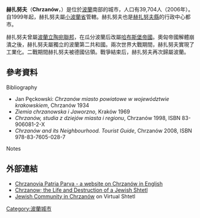 {{Infobox settlement
| name = Chrzanów
| image_skyline = Chrzanow odstr koscielca.jpg
| image_caption = ''Chrzanów seen from Kościelec''
| image_flag = POL Chrzanów flag 1.svg
| image_shield = POL Chrzanów COA.svg
| pushpin_map = Poland
| pushpin_label_position = bottom
| coordinates_region = PL
| subdivision_type = 國家
| subdivision_name = {{POL}}
| subdivision_type1 = [[波蘭行政區劃|省]]
| subdivision_name1 = [[Lesser_Poland_Voivodeship|Lesser Poland]]
| subdivision_type2 = [[Powiat|County]]
| subdivision_name2 = [[Chrzanów_County|Chrzanów County]]
| subdivision_type3 = [[Gmina|Gmina]]
| subdivision_name3 = [[Gmina_Chrzanów,_Lesser_Poland_Voivodeship|Gmina Chrzanów]]
| leader_title = 市長
| leader_name = Ryszard Kosowski
| elevation_m = 280
| area_total_km2 = 38.31
| population_as_of = 2006
| population_total = 39797
| population_density_km2 = auto
| timezone = [[Central_European_Time|CET]]
| utc_offset = +1
| timezone_DST = [[Central_European_Summer_Time|CEST]]
| utc_offset_DST = +2
| latd = 50
| latm = 8
| lats =
| latNS = N
| longd = 19
| longm = 24
| longs =
| longEW = E
| postal_code_type = Postal code
| postal_code = 32-500 to 32-503
| blank_name = [[Polish_car_number_plates|Car plates]]
| blank_info = KCH
| website = http://www.chrzanow.pl }}

'''赫扎努夫'''（'''Chrzanów'''，{{IPAc-pl|AUD|Pl-Chrzanów.ogg|'|h|sz|a|n|u|f}}）是位於[[波蘭|波蘭]]南部的城市，人口有39,704人（2006年）。自1999年起，赫扎努夫屬[[小波蘭省|小波蘭省]]管轄。赫扎努夫也是[[赫扎努夫縣|赫扎努夫縣]]的行政中心都市。

赫扎努夫曾屬[[波蘭立陶宛聯邦|波蘭立陶宛聯邦]]，在瓜分波蘭后改屬[[哈布斯堡帝國|哈布斯堡帝國]]。奧匈帝國解體崩潰之後，赫扎努夫屬獨立的波蘭第二共和國。兩次世界大戰期間，赫扎努夫實現了工業化。二戰期間赫扎努夫被德國佔領。戰爭結束后，赫扎努夫再次歸屬波蘭。

== 參考資料 ==
;Bibliography
{{Refbegin}}
* Jan  Pęckowski: ''Chrzanów  miasto powiatowe w województwie krakowskiem'',  Chrzanów 1934
* ''Ziemia chrzanowska i Jaworzno'', Kraków 1969
* ''Chrzanów, studia z  dziejów miasta i regionu'',  Chrzanów 1998, ISBN 83-906081-2-X
* ''Chrzanów and its Neighbourhood. Tourist Guide'', Chrzanów 2008, ISBN 978-83-7605-028-7
{{Refend}}
;Notes
{{reflist|colwidth=30em}}

== 外部連結 ==
{{commons}}
*[http://www.chrzanow.dk/ Chrzanovia Patria Parva - a website on Chrzanów in English] {{Wayback|url=http://www.chrzanow.dk/ |date=20120103203047 }}
*[http://www.jewishgen.org/yizkor/Chrazanow/chrzanow.html Chrzanow; the Life and Destruction of a Jewish Shtetl] {{Wayback|url=http://www.jewishgen.org/yizkor/Chrazanow/chrzanow.html |date=20201125112831 }}
* [http://www.sztetl.org.pl/en/city/chrzanow/ Jewish Community in Chrzanów] {{Wayback|url=http://www.sztetl.org.pl/en/city/chrzanow/ |date=20160810085421 }} on Virtual Shtetl

{{coord|50|08|N|19|24|E|display=title}}

[[Category:波蘭城市|Category:波蘭城市]]